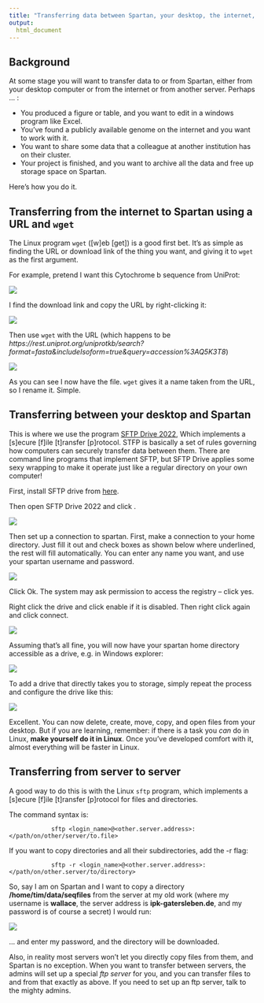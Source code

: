 ---
title: "Transferring data between Spartan, your desktop, the internet, and other servers"
output:
  html_document
---

## Background

At some stage you will want to transfer data to or from Spartan, either from your desktop computer or from the internet or from another server. Perhaps ... :

+   You produced a figure or table, and you want to edit in a windows program like Excel.
+   You've found a publicly available genome on the internet and you want to work with it.
+   You want to share some data that a colleague at another institution has on their cluster.
+   Your project is finished, and you want to archive all the data and free up storage space on Spartan.

Here's how you do it.

## Transferring from the internet to Spartan using a URL and `wget`

The Linux program `wget` ([w]eb [get]) is a good first bet. It's as simple as finding the URL or download link of the thing you want, and giving it to `wget` as the first argument.

For example, pretend I want this Cytochrome b sequence from UniProt:

![](images/uniprot.png)

I find the download link and copy the URL by right-clicking it:

![](images/uniprotgetlink.png)

Then use `wget` with the URL (which happens to be *https://rest.uniprot.org/uniprotkb/search?format=fasta&includeIsoform=true&query=accession%3AQ5K3T8*)

![](images/wget.png)

As you can see I now have the file. `wget` gives it a name taken from the URL, so I rename it. Simple.

## Transferring between your desktop and Spartan

This is where we use the program [SFTP Drive 2022](https://www.nsoftware.com/sftp/drive/download.aspx), Which implements a [s]ecure [f]ile [t]ransfer [p]rotocol. STFP is basically a set of rules governing how computers can securely transfer data between them. There are command line programs that implement SFTP, but SFTP Drive applies some sexy wrapping to make it operate just like a regular directory on your own computer!

First, install SFTP drive from [here](https://www.nsoftware.com/sftp/drive/download.aspx).

Then open SFTP Drive 2022 and click <new>.

![](images/drive1.png)

Then set up a connection to spartan. First, make a connection to your home directory. Just fill it out and check boxes as shown below where underlined, the rest will fill automatically. You can enter any name you want, and use your spartan username and password.

![](images/drive2.png)

Click Ok. The system may ask permission to access the registry -- click yes.

Right click the drive and click enable if it is disabled. Then right click again and click connect.


![](images/drive3.png)

Assuming that's all fine, you will now have your spartan home directory accessible as a drive, e.g. in Windows explorer:


![](images/drive4.png)

To add a drive that directly takes you to storage, simply repeat the process and configure the drive like this:

![](images/drive5.png)

Excellent. You can now delete, create, move, copy, and open files from your desktop. But if you are learning, remember: if there is a task you *can* do in Linux, **make yourself do it in Linux**. Once you've developed comfort with it, almost everything will be faster in Linux.

## Transferring from server to server

A good way to do this is with the Linux `sftp` program, which implements a [s]ecure [f]ile [t]ransfer [p]rotocol for files and directories.

The command syntax is:

                sftp <login_name>@<other.server.address>:</path/on/other/server/to.file>

If you want to copy directories and all their subdirectories, add the -r flag:

                sftp -r <login_name>@<other.server.address>:</path/on/other.server/to/directory>

So, say I am on Spartan and I want to copy a directory **/home/tim/data/seqfiles** from the server at my old work (where my username is **wallace**, the server address is **ipk-gatersleben.de**, and my password is of course a secret) I would run:

![](images/sftp1.png)

... and enter my password, and the directory will be downloaded.

Also, in reality most servers won't let you directly copy files from them, and Spartan is no exception. When you want to transfer between servers, the admins will set up a special *ftp server* for you, and you can transfer files to and from that exactly as above. If you need to set up an ftp server, talk to the mighty admins.





